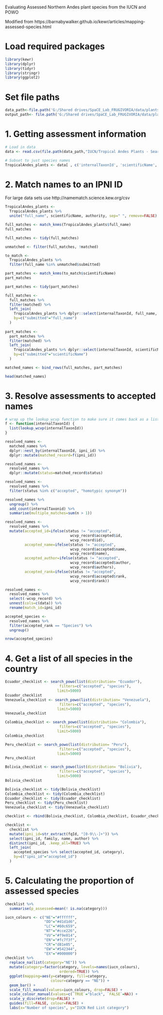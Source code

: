 Evaluating Assessed Northern Andes plant species from the IUCN and POWO

Modified from https://barnabywalker.github.io/kewr/articles/mapping-assessed-species.html

# Load required packages
```r
library(kewr)
library(dplyr)
library(tidyr)
library(stringr)
library(ggplot2)
```

# Set file paths
```r
data_path<-file.path('G:/Shared drives/SpaCE_Lab_FRUGIVORIA/data/plants/L0')
output_path<- file.path('G:/Shared drives/SpaCE_Lab_FRUGIVORIA/data/plants/L0')
```

# 1. Getting assessment information

```r
# Load in data
data <- read.csv(file.path(data_path,"IUCN/Tropical Andes Plants - Search Results/simple_summary.csv"))
```

```r
# Subset to just species names
TropicalAndes_plants <- data[ , c('internalTaxonId', 'scientificName', 'authority', 'redlistCategory')]
```


# 2. Match names to an IPNI ID
For large data sets use http://namematch.science.kew.org/csv
```r
TropicalAndes_plants <-
  TropicalAndes_plants %>%
  unite("full_name", scientificName, authority, sep=" ", remove=FALSE)
```

```r
full_matches <- match_knms(TropicalAndes_plants$full_name)
full_matches
```

```r
full_matches <- tidy(full_matches)

unmatched <- filter(full_matches, !matched)

to_match <- 
  TropicalAndes_plants %>%
  filter(full_name %in% unmatched$submitted)

part_matches <- match_knms(to_match$scientificName)
part_matches
```

```r
part_matches <- tidy(part_matches)

full_matches <- 
  full_matches %>%
  filter(matched) %>%
  left_join(
    TropicalAndes_plants %>% dplyr::select(internalTaxonId, full_name, redlistCategory),
    by=c("submitted"="full_name")
  )
  
part_matches <- 
  part_matches %>%
  filter(matched) %>%
  left_join(
    TropicalAndes_plants %>% dplyr::select(internalTaxonId, scientificName, redlistCategory),
    by=c("submitted"="scientificName")
  )

matched_names <- bind_rows(full_matches, part_matches)

head(matched_names)
```


# 3. Resolve assessments to accepted names
```r
# wrap up the lookup_wcvp function to make sure it comes back as a list
f <- function(internalTaxonId) {
  list(lookup_wcvp(internalTaxonId))
}

resolved_names <- 
  matched_names %>%
  dplyr::nest_by(internalTaxonId, ipni_id) %>%
  dplyr::mutate(matched_record=f(ipni_id))

resolved_names <-
  resolved_names %>%
  dplyr::mutate(status=matched_record$status)
```

```r
resolved_names <-
  resolved_names %>%
  filter(status %in% c("accepted", "homotypic synonym"))
```

```r
resolved_names %>%
  ungroup() %>%
  add_count(internalTaxonid) %>%
  summarise(multiple_matches=sum(n > 1))
```

```r
resolved_names <-
  resolved_names %>%
  mutate(accepted_id=ifelse(status != "accepted",
                              wcvp_record$accepted$id,
                              wcvp_record$id),
         accepted_name=ifelse(status != "accepted",
                              wcvp_record$accepted$name,
                              wcvp_record$name),
         accepted_author=ifelse(status != "accepted",
                              wcvp_record$accepted$author,
                              wcvp_record$authors),
         accepted_rank=ifelse(status != "accepted",
                              wcvp_record$accepted$rank,
                              wcvp_record$rank))

resolved_names <- 
  resolved_names %>%
  select(-wcvp_record) %>%
  unnest(cols=c(data)) %>%
  rename(match_id=ipni_id)

accepted_species <-
  resolved_names %>%
  filter(accepted_rank == "Species") %>%
  ungroup()

nrow(accepted_species)
```

# 4. Get a list of all species in the country
```r
Ecuador_checklist <- search_powo(list(distribution= "Ecuador"),
                         filters=c("accepted", "species"),
                        limit=5000)
Ecuador_checklist
Venezuela_checklist <- search_powo(list(distribution= "Venezuela"),
                         filters=c("accepted", "species"),
                        limit=5000)
Venezuela_checklist

Colombia_checklist <- search_powo(list(distribution= "Colombia"),
                         filters=c("accepted", "species"),
                        limit=5000)
Colombia_checklist

Peru_checklist <- search_powo(list(distribution= "Peru"),
                         filters=c("accepted", "species"),
                        limit=5000)
Peru_checklist

Bolivia_checklist <- search_powo(list(distribution= "Bolivia"),
                         filters=c("accepted", "species"),
                        limit=5000)
Bolivia_checklist
```
```r
Bolivia_checklist <- tidy(Bolivia_checklist)
Colombia_checklist <- tidy(Colombia_checklist)
Ecuador_checklist <- tidy(Ecuador_checklist)
Peru_checklist <- tidy(Peru_checklist)
Venezuela_checklist <- tidy(Venezuela_checklist)
```

```r
checklist <- rbind(Bolivia_checklist, Colombia_checklist, Ecuador_checklist, Peru_checklist, Venezuela_checklist)
```


```r
checklist <-
  checklist %>%
  mutate(ipni_id=str_extract(fqId, "[0-9\\-]+")) %>%
  select(ipni_id, family, name, author) %>%
  distinct(ipni_id, .keep_all=TRUE) %>%
  left_join(
    accepted_species %>% select(accepted_id, category),
    by=c("ipni_id"="accepted_id")
  )
```

# 5. Calculating the proportion of assessed species
```r
checklist %>%
  summarise(p_assessed=mean(! is.na(category)))
```

```r
iucn_colours <- c("NE"="#ffffff", 
                  "DD"="#d1d1d6", 
                  "LC"="#60c659", 
                  "NT"="#cce226", 
                  "VU"="#f9e814", 
                  "EN"="#fc7f3f", 
                  "CR"="d81e05", 
                  "EW"="#542344", 
                  "EX"="#000000")
checklist %>%
  replace_na(list(category="NE")) %>%
  mutate(category=factor(category, levels=names(iucn_colours),
                         ordered=TRUE)) %>%
  ggplot(mapping=aes(y=category, fill=category,
                     colour=category == "NE")) +
  geom_bar() +
  scale_fill_manual(values=iucn_colours, drop=FALSE) +
  scale_colour_manual(values=c(`TRUE`="black", `FALSE`=NA)) +
  scale_y_discrete(drop=FALSE) +
  guides(fill=FALSE, colour=FALSE) +
  labs(x="Number of species", y="IUCN Red List category")
```

